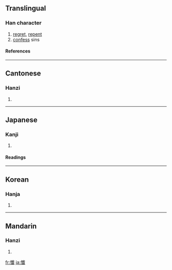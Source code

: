 {{see|忏|懴}}

==Translingual==
===Han character===
{{Han char|rn=61|rad=心|as=17|sn=20|four=9305<sub>0</sub>|canj=心人戈一 (POIM)}}
# [[regret]], [[repent]]
# [[confess]] sins
====References====
{{Han ref|kx=0408.340|dkj=11478|dj=0750.090|hdz=42370.150|uh=61FA|ud=25082|bh=C462|bd=50274}}

----
==Cantonese==
===Hanzi===
{{yue-hanzi|jyut=|y=chaam3}}
# {{defn|Cantonese}}

----
==Japanese==
===Kanji===
{{ja-kanji|grade=|rs=心17}}
# {{defn|Japanese}} 
====Readings====
{{ja-readings|on=[[ざん]] (zan), [[さん]] (san)|kun=[[くいる]] (kuiru)}}

----
==Korean==
===Hanja===
{{ko-hanja|hangeul=[[참]]|eumhun=|rv=cham|mr=ch'am|y=cham}}
# {{defn|Korean}}

----
==Mandarin==
===Hanzi===
{{cmn-hanzi|sim=忏|pin=[[chàn]] ([[chan4]])|wg=ch'an<sup>4</sup>}}
# {{defn|Mandarin}}

[[fr:懺]]
[[ja:懺]]